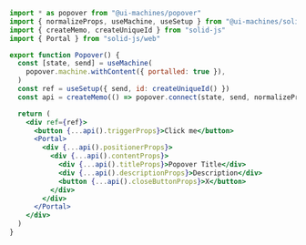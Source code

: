 ```jsx {4,8,16,24}
import * as popover from "@ui-machines/popover"
import { normalizeProps, useMachine, useSetup } from "@ui-machines/solid"
import { createMemo, createUniqueId } from "solid-js"
import { Portal } from "solid-js/web"

export function Popover() {
  const [state, send] = useMachine(
    popover.machine.withContent({ portalled: true }),
  )
  const ref = useSetup({ send, id: createUniqueId() })
  const api = createMemo(() => popover.connect(state, send, normalizeProps))

  return (
    <div ref={ref}>
      <button {...api().triggerProps}>Click me</button>
      <Portal>
        <div {...api().positionerProps}>
          <div {...api().contentProps}>
            <div {...api().titleProps}>Popover Title</div>
            <div {...api().descriptionProps}>Description</div>
            <button {...api().closeButtonProps}>X</button>
          </div>
        </div>
      </Portal>
    </div>
  )
}
```
